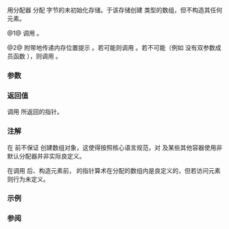 {{cpp/memory/allocator_traits/title|allocate}}
{{cpp/memory/allocator_traits/navbar}}
{{dcl begin}}
{{dcl header|memory}}
{{dcla|num=1|anchor=no|since=c++11|constexpr=c++20|
static pointer allocate( Alloc&amp; a, size_type n );
}}
{{dcla|num=2|anchor=no|since=c++11|constexpr=c++20|
static pointer allocate( Alloc&amp; a, size_type n, const_void_pointer hint );
}}
{{dcl end}}

用分配器 {{c|a}} 分配 {{c|n*sizeof(Alloc::value_type)}} 字节的未初始化存储。于该存储创建 {{c|Alloc::value_type[n]}} 类型的数组，但不构造其任何元素。

@1@ 调用 {{c|a.allocate(n)}}。

@2@ 附带地传递内存位置提示 {{c|hint}}。若可能则调用 {{c|a.allocate(n, hint)}}。若不可能（例如 {{c|a}} 没有双参数成员函数 {{tt|allocate()}}），则调用 {{c|a.allocate(n)}}。

===参数===
{{par begin}}
{{par|a|使用的分配器}}
{{par|n|要分配存储的对象数}}
{{par|hint|指向临近内存位置的指针}}
{{par end}}

===返回值===
调用 {{c|a.allocate(n)}} 所返回的指针。

===注解===
在 {{wg21|P0593R6}} 前不保证 {{tt|Alloc::allocate}} 创建数组对象，这使得按照核心语言规范，对 {{lc|std::vector}} 及某些其他容器使用非默认分配器并非实际良定义。

在调用 {{tt|allocate}} 后、构造元素前，{{c|Alloc::value_type*}} 的指针算术在分配的数组内是良定义的，但若访问元素则行为未定义。

===示例===
{{example}}

===参阅===
{{dsc begin}}
{{dsc inc|cpp/memory/allocator/dsc allocate}}
{{dsc end}}

{{langlinks|de|en|es|fr|it|ja|pt|ru}}